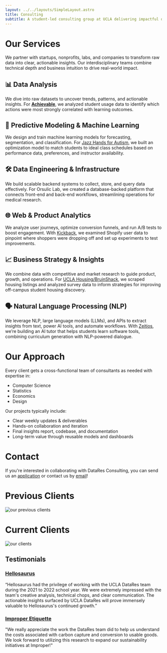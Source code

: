 ```yaml
---
layout: ../../layouts/SimpleLayout.astro
title: Consulting
subtitle: A student-led consulting group at UCLA delivering impactful data-driven strategies to real-world clients across industries.
---
```



# Our Services

We partner with startups, nonprofits, labs, and companies to transform raw data into clear, actionable insights. Our interdisciplinary teams combine technical depth and business intuition to drive real-world impact.

## 📊 Data Analysis
We dive into raw datasets to uncover trends, patterns, and actionable insights.
For **[Achievable](https://achievable.me/)**, we analyzed student usage data to identify which actions were most strongly correlated with learning outcomes.

## 🧠 Predictive Modeling & Machine Learning
We design and train machine learning models for forecasting, segmentation, and classification.
For [Jazz Hands for Autism](https://www.jazzhandsforautism.org/), we built an optimization model to match students to ideal class schedules based on performance data, preferences, and instructor availability.

## 🛠️ Data Engineering & Infrastructure
We build scalable backend systems to collect, store, and query data effectively.
For Orsulic Lab, we created a database-backed platform that connects front-end and back-end workflows, streamlining operations for medical research.

## 🌐 Web & Product Analytics
We analyze user journeys, optimize conversion funnels, and run A/B tests to boost engagement.
With [Kickback](https://drinkkickback.com/), we examined Shopify user data to pinpoint where shoppers were dropping off and set up experiments to test improvements.

## 📈 Business Strategy & Insights
We combine data with competitive and market research to guide product, growth, and operations.
For [UCLA Housing/BruinShack](https://www.unishack.org/ucla), we scraped housing listings and analyzed survey data to inform strategies for improving off-campus student housing discovery.

## 🗣️ Natural Language Processing (NLP)
We leverage NLP, large language models (LLMs), and APIs to extract insights from text, power AI tools, and automate workflows.
With [Zeitios](https://www.zeitios.com/), we’re building an AI tutor that helps students learn software tools, combining curriculum generation with NLP-powered dialogue.

# Our Approach

Every client gets a cross-functional team of consultants as needed with expertise in:
- Computer Science
- Statistics
- Economics
- Design

Our projects typically include:
- Clear weekly updates & deliverables
- Hands-on collaboration and iteration
- Final insights report, codebase, and documentation
- Long-term value through reusable models and dashboards

# Contact

If you're interested in collaborating with DataRes Consulting, you can send us an [application](https://docs.google.com/forms/d/e/1FAIpQLSesbIvmw-Ghy5jeXDJbfaXnEwtsVrwXL9ikIX3MG90ySQ49Vg/viewform)
or contact us by [email](mailto:ucladatares.partnerships@gmail.com)!

# Previous Clients

<Image src={previous_clients} alt="our previous clients" />


# Current Clients

<Image src={clients} alt="our clients" />


## Testimonials

### [Hellosaurus](https://www.hellosaurus.com/)

“Hellosaurus had the privilege of working with the UCLA DataRes team during the 2021 to 2022 school
year. We were extremely impressed with the team's creative analysis, technical chops,
and clear communication. The actionable insights surfaced by UCLA DataRes will prove
immensely valuable to Hellosaurus's continued growth.”

### [Improper Etiquette](https://improper.org/)

"We really appreciate the work the DataRes team did to help us understand the costs associated with carbon capture and conversion to usable goods. We look forward to utilizing this research to expand our sustainability initiatives at Improper!"

